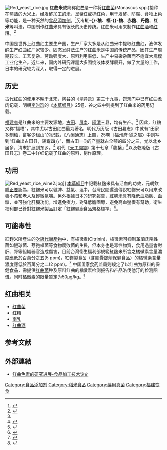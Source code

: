 {{noteTA
|T=zh-hant:紅麴米; zh-hans:红麹米;zh:红曲米
|1=zh-hant:紅麴; zh-hans:红麹;zh:红曲
}}
[[File:Red_yeast_rice.jpg|thumb]]
'''红曲米'''或简称'''红曲'''是一种将[[红曲菌|红曲菌]](Monascus spp.)接种在蒸熟的大米上，经发酵加工的[[大米|米]]，呈紫红或棕红色，用于发酵、防腐、食物上色等功能，是一种天然的[[食品添加剂|食品添加剂]]。<ref name="古田">{{cite web|author1=郑成辉|author2=邹翠莲|author3=梁辉仙|title=古田红曲：千年大曲的重塑之路|url=http://roll.sohu.com/20130719/n382116944.shtml|date=2013-07-19|access-date=2015-04-27|archive-date=2019-06-05|archive-url=https://web.archive.org/web/20190605070925/http://roll.sohu.com/20130719/n382116944.shtml|dead-url=no}}</ref>另有'''紅-{}-粬'''、'''福-{}-粬'''、'''赤麴'''、'''丹麴'''、'''红米'''等叫法，中国制作红曲米具有很长的历史传统。红曲米可用来制作[[红曲酒|红曲酒]]和[[红糟|红糟]]。<ref>{{cite book|editor=路甬祥|title=《中国传统工艺全集 酿造》|date=2007|publisher=大象出版社|isbn=7534740452|pages=104}}</ref>

中国是世界上红曲红主要生产国，生产厂家大多是从红曲米中提取红曲红，液体发酵生产红曲红厂家较少。固态发酵法生产的红曲米是中国的传统产品，因其生产周期较长、工艺复杂、劳动强度大、原料利用率低、生产中易染杂菌而不适宜大规模工业化生产。近年来，国内外研究课题大多围绕液体发酵展开，做了大量的工作，日本的研究较为深入，取得一定的进展。

== 历史 ==
古代红曲的使用不晚于北宋，陶谷的《[[清异录|清异录]]》第三十九事，馔羞门中已有红曲煮肉记载，明朝[[李时珍|李时珍]]的《[[本草纲目|本草纲目]]》25卷，谷之四中则提到了红曲米的药用记载。

[[福建省|福建省]]是红曲米的主要发源地，[[古田|古田]]、[[屏南|屏南]]、[[闽清|闽清]]三县，均有生产。<ref name="古田"/> 因此，红粬又称“福粬”，其中尤以古田红曲最为著名。明代万历版《古田县志》中就有“田家多制粬，畲客少租山”的记载，《八闽通志》上冊，25卷〈福州府‧貨之屬〉中则写到“红曲出古田县，转鬻四方”，而古田一县的产量就占全额的四分之三，尤以北乡居多，清末扩展到东乡。<ref>{{cite book|author1=曾光禧|title=古田县乡土志|date=1906|edition=铅印本}}</ref> 明代《[[天工開物|天工開物]]》第十七章「麴櫱」<ref>{{cite book |author1=宋應星 |title=天工開物 |date=2013年4月 |publisher=浙江人民美術出版社 |location=杭州 |isbn=978-7-5340-3476-3 |pages=422-424 |edition=第1版}}</ref>以及乾隆版《古田县志》卷二中详细记载了红曲的原料，制作原理。

==功用==
[[File:Red_yeast_rice_wine2.jpg|thumb]]]]
[[本草綱目|本草綱目]]中記載紅麴米具有活血的功效，元朝欽膳[[正要|正要]]認為，紅麴米可以健脾、益氣、溫中，台灣民間還流傳說紅麴米可以用來改善小孩和老人及輕微氣喘。另外根據日本的研究報告，紅麴米具有降低血脂肪、血糖，並可強化肝臟功能，增進免疫力，對降低膽固醇，避免高血壓很有幫助，衛生福利部已針對紅麴米製品訂定「紅麴健康食品規格標準」<ref>{{cite web |url=http://www.lawtw.com/article.php?template=article_content&area=free_browse&parent_path=,1,2169,1484,&job_id=131788&article_category_id=2076&article_id=65746 |title=行政院衛生署訂定「紅麴健康食品規格標準」 |publisher=Lawtw.com |date=2012-07-18 |accessdate=2014-05-05 |archive-date=2021-01-27 |archive-url=https://web.archive.org/web/20210127072638/http://www.lawtw.com/article.php?template=article_content&area=free_browse&parent_path=,1,2169,1484,&job_id=131788&article_category_id=2076&article_id=65746 |dead-url=no }}</ref>。

==可能毒性==
紅麴米所產生的[[次級代謝產物|次級代謝產物]]中，有橘黴素(Citrinin)，橘黴素可抑制革蘭氏陽性菌如鏈球菌、芽孢桿菌等食物腐敗菌的生長，但本身也是毒性物質，食用過量會對肝、腎等組織器官造成傷害，目前台灣衛生福利部規範紅麴米所含之橘黴素含量濃度應低於百萬分之五(5 ppm)，紅麴製食品（含膠囊錠劑保健食品）的橘黴素含量濃度應低於百萬分之二(2 ppm)。<ref>{{cite news|author1=杨嘉慧|author2=潘子明|title=火红的红麴|url=http://mag.chinayes.com/Content/20120628/77E424B69F1146479FAF8F264A91E649.shtml|accessdate=2015-04-27|deadurl=yes|archiveurl=https://web.archive.org/web/20160304115957/http://mag.chinayes.com/Content/20120628/77E424B69F1146479FAF8F264A91E649.shtml|archivedate=2016-03-04}}</ref> 中国[[国家食品药品监督管理局|国家食药监局]]则规定了以红曲为原料的保健食品，需提供[[红曲菌|红曲菌]]种及原料红曲的橘黴素检测报告和产品洛伐他汀的检测图谱。同时[[橘黴素|橘黴素]]的限量暂定为50μg/kg。<ref>{{cite web|title=关于以红曲等为原料保健食品产品申报等事项通知|url=http://www.gov.cn/gzdt/2010-01/11/content_1507641.htm|publisher=中央政府门户网站|date=2010-01-11|access-date=2015-04-27|archive-date=2018-03-10|archive-url=https://web.archive.org/web/20180310140146/http://www.gov.cn/gzdt/2010-01/11/content_1507641.htm|dead-url=no}}</ref>

== 红曲相关 ==
*[[红曲菌|红曲菌]]
*[[红糟|红糟]]
*[[南乳|南乳]]
*[[红曲酒|红曲酒]]

== 参考文献 ==
{{Reflist|30em}}

==外部連結==
* [http://www.zhlzw.com/qx/nyjs/212976.html 红曲色素的研究进展-食品加工技术论文] {{Wayback|url=http://www.zhlzw.com/qx/nyjs/212976.html |date=20190610111334 }}

[[Category:食品添加剂|Category:食品添加剂]]
[[Category:稻米食品|Category:稻米食品]]
[[Category:藥用真菌|Category:藥用真菌]]
[[Category:福建饮食|Category:福建饮食]]